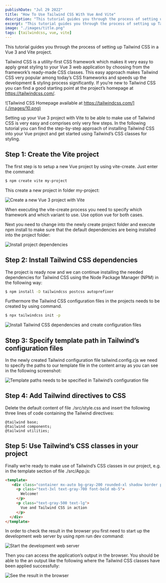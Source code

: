 ```yaml
---
publishDate: "Jul 29 2022"
title: "How To Use Tailwind CSS With Vue And Vite"
description: "This tutorial guides you through the process of setting up Tailwind CSS in a Vue 3 and Vite project"
excerpt: "This tutorial guides you through the process of setting up Tailwind CSS in a Vue 3 and Vite project"
image: "./images/title.png"
tags: [tailwindcss, vue, vite]
---
```


This tutorial guides you through the process of setting up Tailwind CSS in a Vue 3 and Vite project.

Tailwind CSS is a utility-first CSS framework which makes it very easy to apply great styling to your Vue 3 web application by choosing from the framework’s ready-made CSS classes. This easy approach makes Tailwind CSS very popular among today’s CSS frameworks and speeds up the development & styling process significantly. If you’re new to Tailwind CSS you can find a good starting point at the project’s homepage at https://tailwindcss.com/.

![Tailwind CSS Homepage available at https://tailwindcss.com/](./images/10.png)

Setting up your Vue 3 project with Vite to be able to make use of Tailwind CSS is very easy and comprises only very few steps. In the following tutorial you can find the step-by-step approach of installing Tailwind CSS into your Vue project and get started using Tailwind’s CSS classes for styling.

## Step 1: Create the Vite project

The first step is to setup a new Vue project by using vite-create. Just enter the command:

```bash
$ npm create vite my-project
```

This create a new project in folder my-project:

![Create a new Vue 3 project with Vite
](./images/20.png)

When executing the vite-create process you need to specify which framework and which variant to use. Use option vue for both cases.

Next you need to change into the newly create project folder and execute npm install to make sure that the default dependencies are being installed into the project folder:

![Install project dependencies](images/30.png)

## Step 2: Install Tailwind CSS dependencies

The project is ready now and we can continue installing the needed dependencies for Tailwind CSS using the Node Package Manager (NPM) in the following way:

```bash
$ npm install -D tailwindcss postcss autoprefixer
```

Furthermore the Tailwind CSS configuration files in the projects needs to be created by using command.

```bash
$ npx tailwindcss init -p
```

![Install Tailwind CSS dependencies and create configuration files](./images/40.png)

## Step 3: Specify template path in Tailwind’s configuration files

In the newly created Tailwind configuration file tailwind.config.cjs we need to specify the paths to our template file in the content array as you can see in the following screenshot:

![Template paths needs to be specified in Tailwind’s configuration file](./images/50.png)

## Step 4: Add Tailwind directives to CSS

Delete the default content of file ./src/style.css and insert the following three lines of code containing the Tailwind directives:

```
@tailwind base;
@tailwind components;
@tailwind utilities;
```

## Step 5: Use Tailwind’s CSS classes in your project

Finally we’re ready to make use of Tailwind’s CSS classes in our project, e.g. in the template section of file ./src/App.js:

```html
<template>
   <div class="container mx-auto bg-gray-200 rounded-xl shadow border p-8 m-10">
     <p class="text-3xl text-gray-700 font-bold mb-5">
       Welcome!
     </p>
     <p class="text-gray-500 text-lg">
       Vue and Tailwind CSS in action
     </p>
  </div>
</template>
```

In order to check the result in the browser you first need to start up the development web server by using npm run dev command:

![Start the development web server](images/60.png)

Then you can access the application’s output in the browser. You should be able to the an output like the following where the Tailwind CSS classes have been applied successfully:

![See the result in the browser](images/70.png)